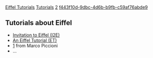 [[Property:title|Eiffel Tutorials]]
[[Property:link_title|Tutorials]]
[[Property:weight|2]]
[[Property:uuid|f443f10d-9dbc-4d6b-b9fb-c59af76abde9]]

== Tutorials about Eiffel ==

* [[Invitation to Eiffel (I2E)]]
* [[An Eiffel Tutorial (ET)]]
* [https://webcourses.inf.ethz.ch/se_courses/edx/eiffel_tutorial/] from Marco Piccioni
* ...

{{Note|Please, don't hesitate to comment this page to add link to other existing tutorials on the web.This list is for now far from being complete.}}
